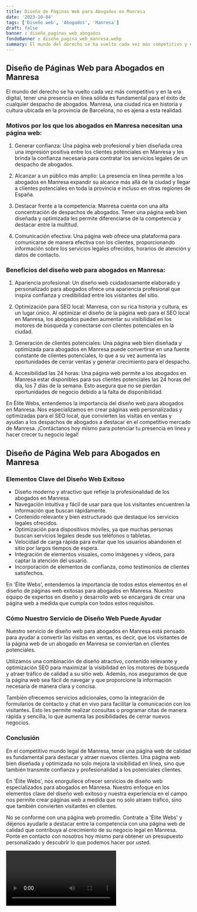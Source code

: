 ```yaml
---
title: Diseño de Páginas Web para Abogados en Manresa
date: '2023-10-04'
tags: ['Diseño web', 'Abogados', 'Manresa']
draft: false
banner : diseño_paginas_web_abogados
fondoBanner : diseño_pagina_web_manresa.webp
summary: El mundo del derecho se ha vuelto cada vez más competitivo y en la era digital, tener una presencia en línea sólida es fundamental para el éxito de cualquier despacho de abogados. Manresa, una ciudad rica en historia y cultura ubicada en la provincia de Barcelona, no es ajena a esta realidad.
---
```


## Diseño de Páginas Web para Abogados en Manresa

El mundo del derecho se ha vuelto cada vez más competitivo y en la era digital, tener una presencia en línea sólida es fundamental para el éxito de cualquier despacho de abogados. Manresa, una ciudad rica en historia y cultura ubicada en la provincia de Barcelona, no es ajena a esta realidad.

### Motivos por los que los abogados en Manresa necesitan una página web:

1. Generar confianza: Una página web profesional y bien diseñada crea una impresión positiva entre los clientes potenciales en Manresa y les brinda la confianza necesaria para contratar los servicios legales de un despacho de abogados.

2. Alcanzar a un público más amplio: La presencia en línea permite a los abogados en Manresa expandir su alcance más allá de la ciudad y llegar a clientes potenciales en toda la provincia e incluso en otras regiones de España.

3. Destacar frente a la competencia: Manresa cuenta con una alta concentración de despachos de abogados. Tener una página web bien diseñada y optimizada les permite diferenciarse de la competencia y destacar entre la multitud.

4. Comunicación efectiva: Una página web ofrece una plataforma para comunicarse de manera efectiva con los clientes, proporcionando información sobre los servicios legales ofrecidos, horarios de atención y datos de contacto.

### Beneficios del diseño web para abogados en Manresa:

1. Apariencia profesional: Un diseño web cuidadosamente elaborado y personalizado para abogados ofrece una apariencia profesional que inspira confianza y credibilidad entre los visitantes del sitio.

2. Optimización para SEO local: Manresa, con su rica historia y cultura, es un lugar único. Al optimizar el diseño de la página web para el SEO local en Manresa, los abogados pueden aumentar su visibilidad en los motores de búsqueda y conectarse con clientes potenciales en la ciudad.

3. Generación de clientes potenciales: Una página web bien diseñada y optimizada para abogados en Manresa puede convertirse en una fuente constante de clientes potenciales, lo que a su vez aumenta las oportunidades de cerrar ventas y generar crecimiento para el despacho.

4. Accesibilidad las 24 horas: Una página web permite a los abogados en Manresa estar disponibles para sus clientes potenciales las 24 horas del día, los 7 días de la semana. Esto asegura que no se pierdan oportunidades de negocio debido a la falta de disponibilidad.

En Élite Webs, entendemos la importancia del diseño web para abogados en Manresa. Nos especializamos en crear páginas web personalizadas y optimizadas para el SEO local, que convierten las visitas en ventas y ayudan a los despachos de abogados a destacar en el competitivo mercado de Manresa. ¡Contáctanos hoy mismo para potenciar tu presencia en línea y hacer crecer tu negocio legal!

<GifSeo />

<Cta />

## Diseño de Página Web para Abogados en Manresa

### Elementos Clave del Diseño Web Exitoso

- Diseño moderno y atractivo que refleje la profesionalidad de los abogados en Manresa.
- Navegación intuitiva y fácil de usar para que los visitantes encuentren la información que buscan rápidamente.
- Contenido relevante y bien estructurado que destaque los servicios legales ofrecidos.
- Optimización para dispositivos móviles, ya que muchas personas buscan servicios legales desde sus teléfonos o tabletas.
- Velocidad de carga rápida para evitar que los usuarios abandonen el sitio por largos tiempos de espera.
- Integración de elementos visuales, como imágenes y videos, para captar la atención del usuario.
- Incorporación de elementos de confianza, como testimonios de clientes satisfechos.

En 'Élite Webs', entendemos la importancia de todos estos elementos en el diseño de páginas web exitosas para abogados en Manresa. Nuestro equipo de expertos en diseño y desarrollo web se encargará de crear una página web a medida que cumpla con todos estos requisitos.

### Cómo Nuestro Servicio de Diseño Web Puede Ayudar

Nuestro servicio de diseño web para abogados en Manresa está pensado para ayudar a convertir las visitas en ventas, es decir, que los visitantes de la página web de un abogado en Manresa se conviertan en clientes potenciales. 

Utilizamos una combinación de diseño atractivo, contenido relevante y optimización SEO para maximizar la visibilidad en los motores de búsqueda y atraer tráfico de calidad a su sitio web. Además, nos aseguramos de que la página web sea fácil de navegar y que proporcione la información necesaria de manera clara y concisa.

También ofrecemos servicios adicionales, como la integración de formularios de contacto y chat en vivo para facilitar la comunicación con los visitantes. Esto les permite realizar consultas o programar citas de manera rápida y sencilla, lo que aumenta las posibilidades de cerrar nuevos negocios.

### Conclusión

En el competitivo mundo legal de Manresa, tener una página web de calidad es fundamental para destacar y atraer nuevos clientes. Una página web bien diseñada y optimizada no solo mejora la visibilidad en línea, sino que también transmite confianza y profesionalidad a los potenciales clientes.

En 'Élite Webs', nos enorgullece ofrecer servicios de diseño web especializados para abogados en Manresa. Nuestro enfoque en los elementos clave del diseño web exitoso y nuestra experiencia en el campo nos permite crear páginas web a medida que no solo atraen tráfico, sino que también convierten visitantes en clientes.

No se conforme con una página web promedio. Contrate a 'Élite Webs' y déjenos ayudarle a destacar entre la competencia con una página web de calidad que contribuya al crecimiento de su negocio legal en Manresa. Ponte en contacto con nosotros hoy mismo para obtener un presupuesto personalizado y descubrir lo que podemos hacer por usted.

<Video />

<CtaBot job='Abogados' city='Manresa'/>

<Gmaps query='Manresa+españa+maps' />